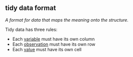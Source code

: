 ## tidy data format

<dfn>A format for data that maps the meaning onto the structure.</dfn>

Tidy data has three rules:

* Each [variable](v.html#variable) must have its own column
* Each [observation](o.html#observation) must have its own row
* Each [value](v.html#value) must have its own cell
